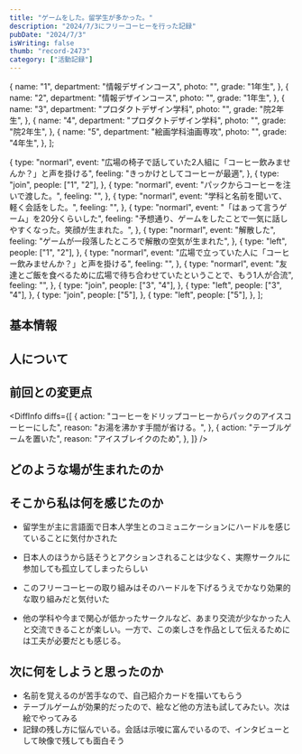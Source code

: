 ```yaml
---
title: "ゲームをした。留学生が多かった。"
description: "2024/7/3にフリーコーヒーを行った記録"
pubDate: "2024/7/3"
isWriting: false
thumb: "record-2473"
category: ["活動記録"]
---
```



  {
    name: "1",
    department: "情報デザインコース",
    photo: "",
    grade: "1年生",
  },
  {
    name: "2",
    department: "情報デザインコース",
    photo: "",
    grade: "1年生",
  },
  {
    name: "3",
    department: "プロダクトデザイン学科",
    photo: "",
    grade: "院2年生",
  },
  {
    name: "4",
    department: "プロダクトデザイン学科",
    photo: "",
    grade: "院2年生",
  },
  {
    name: "5",
    department: "絵画学科油画専攻",
    photo: "",
    grade: "4年生",
  },
];

  {
    type: "normarl",
    event:
      "広場の椅子で話していた2人組に「コーヒー飲みませんか？」と声を掛ける",
    feeling: "きっかけとしてコーヒーが最適",
  },
  {
    type: "join",
    people: ["1", "2"],
  },
  {
    type: "normarl",
    event: "パックからコーヒーを注いで渡した。",
    feeling: "",
  },
  {
    type: "normarl",
    event: "学科と名前を聞いて、軽く会話をした。",
    feeling: "",
  },
  {
    type: "normarl",
    event: "「はぁって言うゲーム」を20分くらいした",
    feeling:
      "予想通り、ゲームをしたことで一気に話しやすくなった。笑顔が生まれた。",
  },
  {
    type: "normarl",
    event: "解散した",
    feeling: "ゲームが一段落したところで解散の空気が生まれた",
  },
  {
    type: "left",
    people: ["1", "2"],
  },
  {
    type: "normarl",
    event: "広場で立っていた人に「コーヒー飲みませんか？」と声を掛ける",
    feeling: "",
  },
  {
    type: "normarl",
    event:
      "友達とご飯を食べるために広場で待ち合わせていたということで、もう1人が合流",
    feeling: "",
  },
  {
    type: "join",
    people: ["3", "4"],
  },
  {
    type: "left",
    people: ["3", "4"],
  },
  {
    type: "join",
    people: ["5"],
  },
  {
    type: "left",
    people: ["5"],
  },
];

## 基本情報

<PostBasicInfo
  date="2024-07-03"
  weather="晴れ"
  place="東学広場"
  startedAt="13:10"
  endedAt="15:00"
/>

## 人について

<TsumuguInfo condition="とても元気" comment="前期審査会明けでやる気" photo="" />

<VisitorsInfo visitors={people} />

## 前回との変更点

<DiffInfo
  diffs={[
    {
      action: "コーヒーをドリップコーヒーからパックのアイスコーヒーにした",
      reason: "お湯を沸かす手間が省ける。",
    },
    {
      action: "テーブルゲームを置いた",
      reason: "アイスブレイクのため",
    },
  ]}
/>

## どのような場が生まれたのか

<EventsInfo
  overview="今回は留学生が多かった"
  people={people}
  eventsinfo={events}
/>

## そこから私は何を感じたのか

- 留学生が主に言語面で日本人学生とのコミュニケーションにハードルを感じていることに気付かされた
- 日本人のほうから話そうとアクションされることは少なく、実際サークルに参加しても孤立してしまったらしい
- このフリーコーヒーの取り組みはそのハードルを下げるうえでかなり効果的な取り組みだと気付いた

- 他の学科や今まで関心が低かったサークルなど、あまり交流が少なかった人と交流できることが楽しい。一方で、この楽しさを作品として伝えるためには工夫が必要だとも感じる。

## 次に何をしようと思ったのか

- 名前を覚えるのが苦手なので、自己紹介カードを描いてもらう
- テーブルゲームが効果的だったので、絵など他の方法も試してみたい。次は絵でやってみる
- 記録の残し方に悩んでいる。会話は示唆に富んでいるので、インタビューとして映像で残しても面白そう
